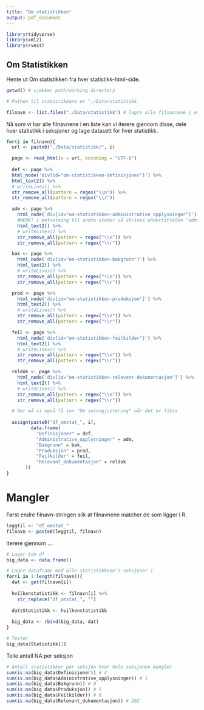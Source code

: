 ```yaml
---
title: "Om statistikken"
output: pdf_document
---
```


```r
library(tidyverse)
library(xml2)
library(rvest)
```

## Om Statistikken

Hente ut Om statistikken fra hver statistikk-html-side.

```r
getwd() # sjekker path/working directory

# Pathen til statistikkene er "./Data/statistikk

filnavn <- list.files("./Data/statistikk") # lagre alle filnavnene i en str-liste

```

Nå som vi har alle filnavnene i en liste kan vi iterere gjennom disse, dele hver statistikk i seksjoner og lage datasett for hver statistikk.

```r
for(i in filnavn){
  url <- paste0("./Data/statistikk/", i)

  page <- read_html(x = url, encoding = "UTF-8")
  
  def <- page %>%
  html_node('div[id="om-statistikken-definisjoner"]') %>%
  html_text2() %>% 
  # writeLines() %>%
  str_remove_all(pattern = regex("\\n")) %>% 
  str_remove_all(pattern = regex("\\r"))

  adm <- page %>%
    html_node('div[id="om-statistikken-administrative_opplysninger"]') %>%
    #MERK! i motsetning til andre steder så skrives undertittelen "administrative opplysninger" med understrek i syntax, IKKE bindestrek! får feilmld om man bruker bindestrek her
    html_text2() %>% 
    # writeLines() %>%
    str_remove_all(pattern = regex("\\n")) %>% 
    str_remove_all(pattern = regex("\\r"))

  bak <- page %>%
    html_node('div[id="om-statistikken-bakgrunn"]') %>%
    html_text2() %>% 
    # writeLines() %>%
    str_remove_all(pattern = regex("\\n")) %>% 
    str_remove_all(pattern = regex("\\r"))

  prod <- page %>%
    html_node('div[id="om-statistikken-produksjon"]') %>%
    html_text2() %>% 
    # writeLines() %>%
    str_remove_all(pattern = regex("\\n")) %>% 
    str_remove_all(pattern = regex("\\r"))

  feil <- page %>%
    html_node('div[id="om-statistikken-feilkilder"]') %>%
    html_text2() %>% 
    # writeLines() %>%
    str_remove_all(pattern = regex("\\n")) %>% 
    str_remove_all(pattern = regex("\\r"))

  reldok <- page %>%
    html_node('div[id="om-statistikken-relevant-dokumentasjon"]') %>%
    html_text2() %>% 
    # writeLines() %>%
    str_remove_all(pattern = regex("\\n")) %>% 
    str_remove_all(pattern = regex("\\r"))

  # Her må vi også få inn "Om sesongjustering" når det er fiksa
  
  assign(paste0("df_omstat_", i), 
         data.frame(
           "Definisjoner" = def,
           "Administrative_opplysninger" = adm,
           "Bakgrunn" = bak,
           "Produksjon" = prod,
           "Feilkilder" = feil,
           "Relevant_dokumentasjon" = reldok
       ))
}

```

# Mangler

Først endre filnavn-stringen slik at filnavnene matcher de som ligger i R.

```r
leggtil <- "df_omstat_"
filnavn <- paste0(leggtil, filnavn)
```

Iterere gjennom ...

```r
# Lager tom df
big_data <- data.frame()

# Lager dataframe med alle statistikkene's seksjoner i
for(i in 1:length(filnavn)){
  dat <- get(filnavn[i])
  
  hvilkenstatistikk <- filnavn[i] %>% 
    str_replace("df_omstat_", "")
  
  dat$Statistikk <- hvilkenstatistikk
  
  big_data <- rbind(big_data, dat)
}

# Tester
big_data$Statistikk[1]
```

Telle antall NA per seksjon

```r
# Antall statistikker per seksjon hvor hele seksjonen mangler
sum(is.na(big_data$Definisjoner)) # 4
sum(is.na(big_data$Administrative_opplysninger)) # 1
sum(is.na(big_data$Bakgrunn)) # 0
sum(is.na(big_data$Produksjon)) # 1
sum(is.na(big_data$Feilkilder)) # 6
sum(is.na(big_data$Relevant_dokumentasjon)) # 202
```

